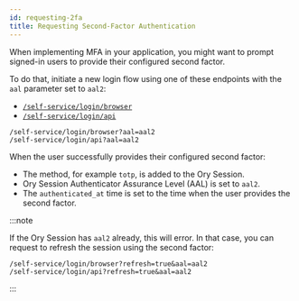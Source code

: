 ```yaml
---
id: requesting-2fa
title: Requesting Second-Factor Authentication
---
```


When implementing MFA in your application, you might want to prompt signed-in users
to provide their configured second factor. 

To do that, initiate a new login flow using one of these endpoints with the
`aal` parameter set to `aal2`:

- [`/self-service/login/browser`](../../reference/api.mdx#operation/initializeSelfServiceLoginFlowForBrowsers)
- [`/self-service/login/api`](../../reference/api.mdx#operation/initializeSelfServiceLoginFlowWithoutBrowser)

```shell
/self-service/login/browser?aal=aal2
/self-service/login/api?aal=aal2
```

When the user successfully provides their configured second factor: 

- The method, for example `totp`, is added to the Ory Session.
- Ory Session Authenticator Assurance Level (AAL) is set to `aal2`.
- The `authenticated_at` time is set to the time when the user provides the second factor.

:::note

If the Ory Session has `aal2` already, this will error. In that case, you can
request to refresh the session using the second factor:

```shell
/self-service/login/browser?refresh=true&aal=aal2
/self-service/login/api?refresh=true&aal=aal2
```

:::